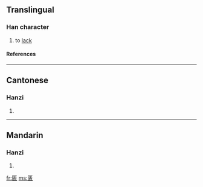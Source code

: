 {{see|匱}}

==Translingual==
===Han character===
{{Han char|rn=22|rad=匚|as=09|sn=11|four=|canj=尸中一人 (SLMO)}}
# to [[lack]]
====References====
{{Han ref|kx=0154.091|hdz=10087.090|uh=532E|ud=21294}}
----
==Cantonese==
===Hanzi===
{{yue-hanzi|jyut=|y=gwai6}}
# {{defn|Cantonese}}
----
==Mandarin==
===Hanzi===
{{cmn-hanzi|tra=匱|pin=[[guì]] ([[gui4]])|wg=kuei<sup>4</sup>}}
# {{defn|Mandarin}}

[[fr:匮]]
[[ms:匮]]